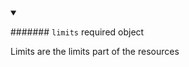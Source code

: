 
<details className="config-field" data-expandable="false" open>
<summary>

####### `limits` <span class="config-field-required" data-required="false">required</span> <span class="config-field-type">object</span> <span class="config-field-default"></span>

Limits are the limits part of the resources

</summary>



</details>
